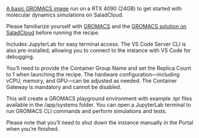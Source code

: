 [A basic GROMACS image](https://github.com/SaladTechnologies/mds/blob/main/gromacs-srcg/Dockerfile.recipe) run on a RTX 4090 (24GB) to get started with molecular dynamics simulations on SaladCloud.

Please familiarize yourself with [GROMACS](https://www.gromacs.org/) and the [GROMACS solution on SaladCloud](https://docs.salad.com/guides/molecular-dynamics-simulation/gromacs-srcg) before running the recipe.

Includes JupyterLab for easy terminal access. The VS Code Server CLI is also pre-installed, allowing you to connect to the instance with VS Code for debugging. 

You’ll need to provide the Container Group Name and set the Replica Count to 1 when launching the recipe. The hardware configuration—including vCPU, memory, and GPU—can be adjusted as needed. The Container Gateway is mandatory and cannot be disabled.

This will create a GROMACS playground environment with example .tpr files available in the /app/systems folder. You can open a JupyterLab terminal to run GROMACS CLI commands and perform simulations and tests.

Please note that you’ll need to shut down the instance manually in the Portal when you’re finished.
